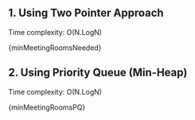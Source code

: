 

## 1. Using Two Pointer Approach

Time complexity: O(N.LogN)

<MDXCodeBlock>{minMeetingRoomsNeeded}</MDXCodeBlock>

## 2. Using Priority Queue (Min-Heap)

Time complexity: O(N.LogN)

<MDXCodeBlock>{minMeetingRoomsPQ}</MDXCodeBlock>
